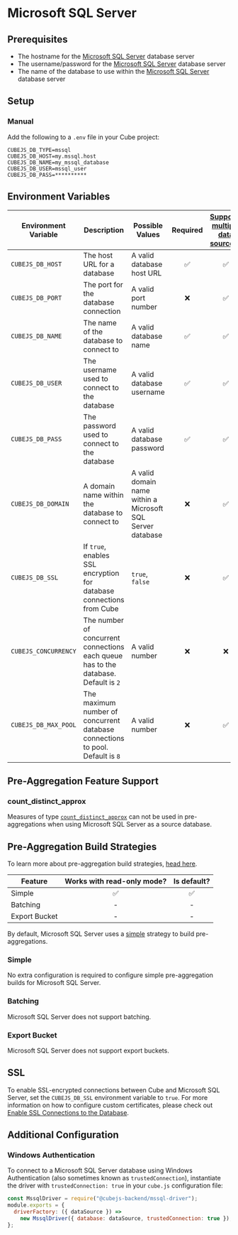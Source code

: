 # Microsoft SQL Server

## Prerequisites

- The hostname for the [Microsoft SQL Server][mssql] database server
- The username/password for the [Microsoft SQL Server][mssql] database server
- The name of the database to use within the [Microsoft SQL Server][mssql]
  database server

## Setup

### Manual

Add the following to a `.env` file in your Cube project:

```dotenv
CUBEJS_DB_TYPE=mssql
CUBEJS_DB_HOST=my.mssql.host
CUBEJS_DB_NAME=my_mssql_database
CUBEJS_DB_USER=mssql_user
CUBEJS_DB_PASS=**********
```

## Environment Variables

| Environment Variable | Description                                                                         | Possible Values                                            | Required | [Supports multiple data sources?][ref-config-multiple-ds-decorating-env] |
| -------------------- | ----------------------------------------------------------------------------------- | ---------------------------------------------------------- | :------: | :----------------------------------------------------------------------: |
| `CUBEJS_DB_HOST`     | The host URL for a database                                                         | A valid database host URL                                  |    ✅    |                                    ✅                                    |
| `CUBEJS_DB_PORT`     | The port for the database connection                                                | A valid port number                                        |    ❌    |                                    ✅                                    |
| `CUBEJS_DB_NAME`     | The name of the database to connect to                                              | A valid database name                                      |    ✅    |                                    ✅                                    |
| `CUBEJS_DB_USER`     | The username used to connect to the database                                        | A valid database username                                  |    ✅    |                                    ✅                                    |
| `CUBEJS_DB_PASS`     | The password used to connect to the database                                        | A valid database password                                  |    ✅    |                                    ✅                                    |
| `CUBEJS_DB_DOMAIN`   | A domain name within the database to connect to                                     | A valid domain name within a Microsoft SQL Server database |    ❌    |                                    ✅                                    |
| `CUBEJS_DB_SSL`      | If `true`, enables SSL encryption for database connections from Cube                | `true`, `false`                                            |    ❌    |                                    ✅                                    |
| `CUBEJS_CONCURRENCY` | The number of concurrent connections each queue has to the database. Default is `2` | A valid number                                             |    ❌    |                                    ❌                                    |
| `CUBEJS_DB_MAX_POOL` | The maximum number of concurrent database connections to pool. Default is `8`       | A valid number                                             |    ❌    |                                    ✅                                    |

## Pre-Aggregation Feature Support

### count_distinct_approx

Measures of type
[`count_distinct_approx`][ref-schema-ref-types-formats-countdistinctapprox] can
not be used in pre-aggregations when using Microsoft SQL Server as a source
database.

## Pre-Aggregation Build Strategies

<InfoBox>

To learn more about pre-aggregation build strategies, [head
here][ref-caching-using-preaggs-build-strats].

</InfoBox>

| Feature       | Works with read-only mode? | Is default? |
| ------------- | :------------------------: | :---------: |
| Simple        |             ✅             |     ✅      |
| Batching      |             -              |      -      |
| Export Bucket |             -              |      -      |

By default, Microsoft SQL Server uses a [simple][self-preaggs-simple] strategy
to build pre-aggregations.

### Simple

No extra configuration is required to configure simple pre-aggregation builds
for Microsoft SQL Server.

### Batching

Microsoft SQL Server does not support batching.

### Export Bucket

Microsoft SQL Server does not support export buckets.

## SSL

To enable SSL-encrypted connections between Cube and Microsoft SQL Server, set
the `CUBEJS_DB_SSL` environment variable to `true`. For more information on how
to configure custom certificates, please check out [Enable SSL Connections to
the Database][ref-recipe-enable-ssl].

## Additional Configuration

### Windows Authentication

To connect to a Microsoft SQL Server database using Windows Authentication (also
sometimes known as `trustedConnection`), instantiate the driver with
`trustedConnection: true` in your `cube.js` configuration file:

```javascript
const MssqlDriver = require("@cubejs-backend/mssql-driver");
module.exports = {
  driverFactory: ({ dataSource }) =>
    new MssqlDriver({ database: dataSource, trustedConnection: true }),
};
```

[mssql]: https://www.microsoft.com/en-gb/sql-server/sql-server-2019
[ref-caching-using-preaggs-build-strats]:
  /product/caching/using-pre-aggregations#pre-aggregation-build-strategies
[ref-config-multiple-ds-decorating-env]:
  /product/configuration/advanced/multiple-data-sources#configuring-data-sources-with-environment-variables-decorated-environment-variables
[ref-recipe-enable-ssl]:
  /guides/recipes/data-sources/using-ssl-connections-to-data-source
[ref-schema-ref-types-formats-countdistinctapprox]:
  /product/data-modeling/reference/types-and-formats#count_distinct_approx
[self-preaggs-simple]: #simple

